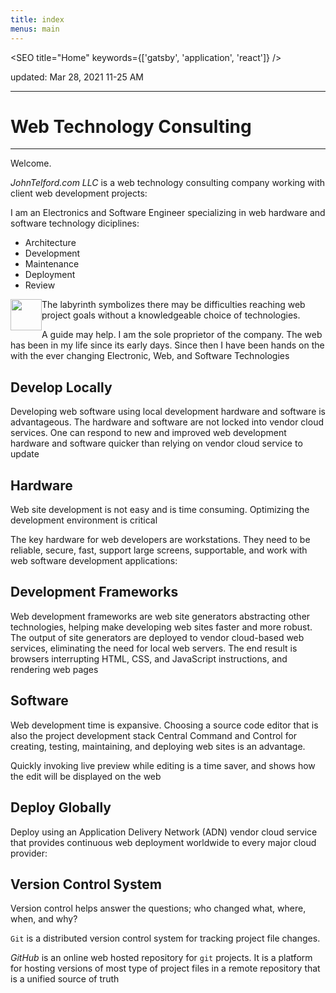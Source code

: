 ```yaml
---
title: index
menus: main
---
```




<!--
-->



<SEO title="Home" keywords={['gatsby', 'application', 'react']} />

updated: Mar 28, 2021 11-25 AM

---

# Web Technology Consulting

---

Welcome. 

*JohnTelford.com LLC* is a web technology consulting company working with client  web development projects:

I am an Electronics and Software Engineer specializing in web hardware and software technology diciplines:

- Architecture
- Development
- Maintenance
- Deployment
- Review

<div>
<img src={labyrinth}  style="float:left;width:50px;height:50px;"/>
The labyrinth symbolizes  there may be difficulties  reaching  web  project goals without a knowledgeable choice of technologies. 
</div>


A guide may help. I am the sole proprietor of the company. The web has been in my life since its early days. Since then I have been hands on the with the ever changing Electronic, Web, and Software Technologies


## Develop Locally


Developing web software using local development hardware and software is advantageous. The   hardware and software are not locked into   vendor cloud services. One can respond to new and improved web development hardware and software quicker than relying on vendor cloud service to update

## Hardware

Web site development is not easy and is time consuming. Optimizing the development environment is critical

The key hardware for web developers are workstations. They need to be reliable, secure, fast, support large screens, supportable, and work with web software development applications:


## Development Frameworks

Web development frameworks are web site generators abstracting other technologies, helping make developing web sites faster and more robust. The output of site generators are deployed to vendor cloud-based web services, eliminating the need for local web servers. The end result is browsers interrupting HTML, CSS, and JavaScript instructions, and rendering web pages



## Software

Web development time is expansive. Choosing a source code editor that is also the project development stack Central Command and Control for creating, testing, maintaining, and deploying web sites is an advantage.
 
Quickly invoking live preview while editing is a time saver, and shows how the edit will be displayed on the web


## Deploy Globally

Deploy using an Application Delivery Network (ADN) vendor cloud service that provides continuous web deployment  worldwide to every major cloud provider:



## Version Control System

Version control helps answer the questions; who changed what, where, when, and why?

``Git`` is a  distributed version control system  for tracking  project file changes.


   
*GitHub* is an online web hosted repository for `git` projects. It is a platform for hosting versions of most type of project files in a remote repository that is a unified source of truth



